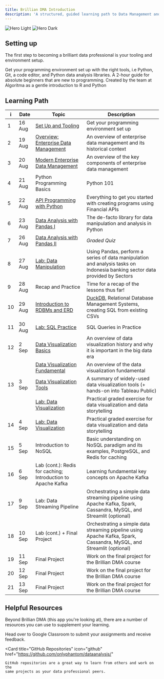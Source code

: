 ```yaml
---
title: Brillian DMA Introduction
description: 'A structured, guided learning path to Data Management and Analytics'
---
```


<img
  className="block dark:hidden"
  src="/images/hero-light.svg"
  alt="Hero Light"
/>
<img
  className="hidden dark:block"
  src="/images/hero-dark.svg"
  alt="Hero Dark"
/>

## Setting up

The first step to becoming a brilliant data professional is your tooling and environment setup.

<CardGroup cols={2}>
  <Card
    title="Programming Environment"
    icon="code"
    href="/quickstart"
  >
    Get your programming environment set up with the right tools, i.e 
    Python, Git, a code editor, and Python data analysis libraries.
  </Card>
    <Card
    title="R and Python Programming Starter"
    icon="book"
    href="https://github.com/teamalgoritma/starter-kit/"
  >
    A 2-hour guide for absolute beginners that are new to programming. Created 
    by the team at Algoritma as a gentle introduction to R and Python
  </Card>
</CardGroup>

## Learning Path
| i | Date | Topic | Description |
| ---- | ---- | ---- | ----------- |
| 1 | 16 Aug | [Set Up and Tooling](/quickstart) | Get your programming environment set up |
| 2 | 19 Aug | [Overview: Enterprise Data Management](/enterprise-data-management/historical) | An overview of enterprise data management and its historical context |
| 3 | 20 Aug | [Modern Enterprise Data Management](/enterprise-data-management/edm) | An overview of the key components of enterprise data management |
| 4 | 21 Aug | Python Programming Basics | Python 101 |
| 5 | 22 Aug | [API Programming with Python](/financial-data-analytics/api_programming_python) | Everything to get you started with creating programs using Financial APIs |
| 6 | 23 Aug | [Data Analysis with Pandas I](/financial-data-analytics/pandas) | The de-facto library for data manipulation and analysis in Python |
| 7 | 26 Aug | [Data Analysis with Pandas II](/financial-data-analytics/pandas) | _Graded Quiz_ |
| 8 | 27 Aug | [Lab: Data Manipulation](/financial-data-analytics/lab_pandas) | Using Pandas, perform a series of data manipulation and analysis tasks on Indonesia banking sector data provided by Sectors |
| 9 | 28 Aug | Recap and Practice | Time for a recap of the lessons thus far! |
| 10 | 29 Aug | [Introduction to RDBMs and ERD](https://github.com/onlyphantom/dataanalysis/blob/master/4_SQL_Query.ipynb) | [DuckDB](https://shell.duckdb.org/), Relational Database Management Systems, creating SQL from existing CSVs |
| 11 | 30 Aug | [Lab: SQL Practice](/essentials/sql) | SQL Queries in Practice |
| 12 | 2 Sep | [Data Visualization Basics](/data-visualization/dv_introduction) | An overview of data visualization history and why it is important in the big data era  |
|    |       | [Data Visualization Fundamental](/data-visualization/dv_fundamental) | An overview of the data visualization fundamental  |
| 13 | 3 Sep | [Data Visualization Tools](/data-visualization/dv_tools) | A summary of widely-used data visualization tools (+ hands-on into Tableau Public) |
|    |       | [Lab: Data Visualization](/data-visualization/lab_tableau_public) | Practical graded exercise for data visualization and data storytelling |
| 14 | 4 Sep | [Lab: Data Visualization](/data-visualization/lab_tableau_public) | Practical graded exercise for data visualization and data storytelling |
| 15 | 5 Sep | Introduction to NoSQL | Basic understanding on NoSQL paradigm and its examples, PostgreSQL, and Redis for caching |
| 16 | 6 Sep | Lab (cont.): Redis for caching; Introduction to Apache Kafka | Learning fundamental key concepts on Apache Kafka |
| 17 | 9 Sep | Lab: Data Streaming Pipeline | Orchestrating a simple data streaming pipeline using Apache Kafka, Spark, Cassandra, MySQL, and Streamlit (optional) |
| 18 | 10 Sep | Lab (cont.) + Final Project | Orchestrating a simple data streaming pipeline using Apache Kafka, Spark, Cassandra, MySQL, and Streamlit (optional) |
| 19 | 11 Sep | Final Project | Work on the final project for the Brillian DMA course |
| 20 | 12 Sep | Final Project | Work on the final project for the Brillian DMA course |
| 21 | 13 Sep | Final Project | Work on the final project for the Brillian DMA course |

## Helpful Resources

Beyond Brillian DMA (this app you're looking at), there are a number of resources you can use to supplement your learning.

<CardGroup cols={2}>
  <Card icon="graduation-cap" title="Google Classroom" href="https://classroom.google.com/c/NjgxMzk2ODU4ODc3?cjc=qeo3imy">
    Head over to Google Classroom to submit your assignments and receive feedback.    
</Card>

  <Card
    title="GitHub Repositories"
    icon="github"
    href="https://github.com/onlyphantom/dataanalysis/"
  >
    GitHub repositories are a great way to learn from others and work on the 
    same projects as your data professional peers.
  </Card>
</CardGroup>
